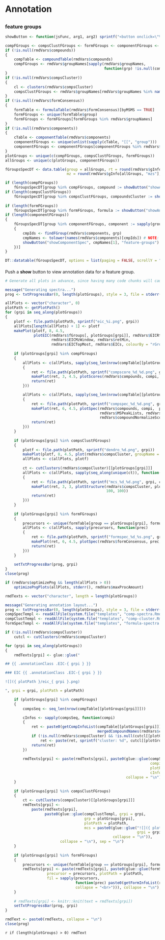 <style>
.annotationClass {
    display: none;
}
</style>

<script>`r readAllFile(system.file("js", "utils-report.js", package = "patRoon"))`</script>

Annotation {data-orientation=rows}
===

##

### feature groups

```r
showButton <- function(jsFunc, arg1, arg2) sprintf("<button onclick=\"%s('%s', '%s');\" style=\"padding: 0px 3px 0px 3px\">show</button>", jsFunc, arg1, arg2)

compFGroups <- compsClustFGroups <- formFGroups <- componentFGroups <- character()
if (!is.null(rmdVars$compounds))
{
    compTable <- compoundTable(rmdVars$compounds)
    compFGroups <- rmdVars$groupNames[sapply(rmdVars$groupNames,
                                             function(grp) !is.null(compTable[[grp]]) && nrow(compTable[[grp]]) > 0)]
}
if (!is.null(rmdVars$compsCluster))
{
    cl <- clusters(rmdVars$compsCluster)
    compsClustFGroups <- rmdVars$groupNames[rmdVars$groupNames %in% names(cl)]
}
if (!is.null(rmdVars$formConsensus))
{
    formTable <- formulaTable(rmdVars$formConsensus)[byMSMS == TRUE]
    formFGroups <- unique(formTable$group)
    formFGroups <- formFGroups[formFGroups %in% rmdVars$groupNames]
}
if (!is.null(rmdVars$components))
{
    cTable <- componentTable(rmdVars$components)
    componentFGroups <- unique(unlist(sapply(cTable, "[[", "group")))
    componentFGroups <- componentFGroups[componentFGroups %in% rmdVars$groupNames]
}
plotGroups <- unique(c(compFGroups, compsClustFGroups, formFGroups))
allGroups <- unique(c(plotGroups, componentFGroups))

fGroupsSpecDT <- data.table(group = allGroups, rt = round(rmdVars$gInfo[allGroups, "rts"], 2),
                            mz = round(rmdVars$gInfo[allGroups, "mzs"], 5))

if (length(compFGroups))
    fGroupsSpecDT[group %in% compFGroups, compound := showButton("showAnnotation", match(group, allGroups), "comp")]
if (length(compsClustFGroups))
    fGroupsSpecDT[group %in% compsClustFGroups, compoundsCluster := showButton("showAnnotation",
                                                                               match(group, allGroups), "compscl")]
if (length(formFGroups))
    fGroupsSpecDT[group %in% formFGroups, formula := showButton("showAnnotation", match(group, allGroups), "form")]
if (length(componentFGroups))
{
    fGroupsSpecDT[group %in% componentFGroups, component := sapply(group, function(grp)
    {
        cmpIds <- findFGroup(rmdVars$components, grp)
        cmpNames <- tolower(names(rmdVars$components)[cmpIds]) # NOTE: headings are automatically made lowercase
        showButton("showComponentSpec", cmpNames[1], "feature-groups") # UNDONE: multiple indices
    })]
}

DT::datatable(fGroupsSpecDT, options = list(paging = FALSE, scrollY = "200px"), escape = FALSE)
```

####

<div id="noAnnotationSelected">Push a **show** button to view annotation data for a feature group.</div>

```r
# Generate all plots in advance, since having many code chunks will cause a lot of overhead.

message("Generating spectra...")
prog <- txtProgressBar(0, length(plotGroups), style = 3, file = stderr())

allPlots <- vector("character", 0)
plotPath <- getPlotPath()
for (grpi in seq_along(plotGroups))
{
    plotf <- file.path(plotPath, sprintf("eic_%i.png", grpi))
    allPlots[length(allPlots) + 1] <- plotf
    makePlot(plotf, 8, 4.5,
             plotEIC(rmdVars$fGroups[, plotGroups[grpi]], rmdVars$EICRtWindow,
                     rmdVars$EICMzWindow, rmdVars$retMin,
                     rmdVars$EICTopMost, rmdVars$EICs, colourBy = "rGroup"))
    
    if (plotGroups[grpi] %in% compFGroups)
    {
        allPlots <- c(allPlots, sapply(seq_len(nrow(compTable[[plotGroups[grpi]]])), function(compi)
        {
            ret <- file.path(plotPath, sprintf("compscore_%d_%d.png", grpi, compi))
            makePlot(ret, 3, 4.5, plotScores(rmdVars$compounds, compi, plotGroups[grpi]))
            return(ret)
        }))

        allPlots <- c(allPlots, sapply(seq_len(nrow(compTable[[plotGroups[grpi]]])), function(compi)
        {
            ret <- file.path(plotPath, sprintf("compspec_%d_%d.png", grpi, compi))
            makePlot(ret, 6, 4.5, plotSpec(rmdVars$compounds, compi,  plotGroups[grpi],
                                           rmdVars$MSPeakLists, rmdVars$formConsensus,
                                           rmdVars$compoundNormalizeScores))
            return(ret)
        }))
    }
    
    if (plotGroups[grpi] %in% compsClustFGroups)
    {
        plotf <- file.path(plotPath, sprintf("dendro_%d.png", grpi))
        makePlot(plotf, 8, 4.5, plot(rmdVars$compsCluster, groupName = plotGroups[grpi]))
        allPlots <- c(allPlots, plotf)
        
        ct <- cutClusters(rmdVars$compsCluster)[[plotGroups[grpi]]]
        allPlots <- c(allPlots, sapply(seq_along(unique(ct)), function(cli)
        {
            ret <- file.path(plotPath, sprintf("mcs_%d_%d.png", grpi, cli))
            makePlot(ret, 3, 3, plotStructure(rmdVars$compsCluster, plotGroups[grpi], cli,
                                              100, 100))
            return(ret)
        }))
    }
    
    if (plotGroups[grpi] %in% formFGroups)
    {
        precursors <- unique(formTable[group == plotGroups[grpi], formula])
        allPlots <- c(allPlots, sapply(precursors, function(prec)
        {
            ret <- file.path(plotPath, sprintf("formspec_%d_%s.png", grpi, prec))
            makePlot(ret, 6, 4.5, plotSpec(rmdVars$formConsensus, prec, plotGroups[grpi], rmdVars$MSPeakLists))
            return(ret)
        }))
    }
    
    setTxtProgressBar(prog, grpi)
}
close(prog)

if (rmdVars$optimizePng && length(allPlots > 0))
    optimizePngPlots(allPlots, stderr(), rmdVars$maxProcAmount)
```

```r
rmdTexts <- vector("character", length = length(plotGroups))

message("Generating annotation layout...")
prog <- txtProgressBar(0, length(plotGroups), style = 3, file = stderr())
compSpecTempl <- readAllFile(system.file("templates", "comp-spectra.Rmd", package = "patRoon"))
compClustTempl <- readAllFile(system.file("templates", "comp-cluster.Rmd", package = "patRoon"))
formSpecTempl <- readAllFile(system.file("templates", "formula-spectra.Rmd", package = "patRoon"))

if (!is.null(rmdVars$compsCluster))
    cutcl <- cutClusters(rmdVars$compsCluster)

for (grpi in seq_along(plotGroups))
{
    rmdTexts[grpi] <- glue::glue("

## {{ .annotationClass .EIC-{ grpi } }}

### EIC {{ .annotationClass .EIC-{ grpi } }}

![]({ plotPath }/eic_{ grpi }.png)

", grpi = grpi, plotPath = plotPath)

    if (plotGroups[grpi] %in% compFGroups)
    {
        compsSeq <- seq_len(nrow(compTable[[plotGroups[grpi]]]))

        cInfos <- sapply(compsSeq, function(compi)
        {
            ret <- paste0(getCompInfoList(compTable[[plotGroups[grpi]]], compi, TRUE,
                                          mergedCompoundNames(rmdVars$compounds)), collapse = "<br>")
            if (!is.null(rmdVars$compsCluster) && !is.null(cutcl[[plotGroups[grpi]]]))
                ret <- paste(ret, sprintf("cluster: %d", cutcl[[plotGroups[grpi]]][compi]), sep = "<br>")
            return(ret)
        })
        
        rmdTexts[grpi] <- paste(rmdTexts[grpi], paste0(glue::glue(compSpecTempl, grpi = grpi,
                                                                  compi = compsSeq,
                                                                  plotPath = plotPath,
                                                                  cInfo = cInfos),
                                                       collapse = "\n"), sep = "\n")
    }
    
    if (plotGroups[grpi] %in% compsClustFGroups)
    {
        ct <- cutClusters(compsCluster)[[plotGroups[grpi]]]
        rmdTexts[grpi] <-
            paste(rmdTexts[grpi],
                  paste0(glue::glue(compClustTempl, grpi = grpi,
                                    grp = plotGroups[grpi],
                                    plotPath = plotPath,
                                    mcs = paste0(glue::glue("![]({ plotPath }/mcs_{ grpi }_{ cli }.png)",
                                                            grpi = grpi, cli = seq_len(length(unique(ct)))),
                                                 collapse = "\n")),
                         collapse = "\n"), sep = "\n")
    }
    
    if (plotGroups[grpi] %in% formFGroups)
    {
        precursors <- unique(formTable[group == plotGroups[grpi], formula])
        rmdTexts[grpi] <- paste(rmdTexts[grpi], paste0(glue::glue(formSpecTempl, grpi = grpi,
                   precursor = precursors, plotPath = plotPath,
                   fil = sapply(precursors,
                                function(prec) paste0(getFormInfoList(rmdVars$formConsensus, prec, plotGroups[grpi]),
                                collapse = "<br>"))), collapse = "\n"), sep = "\n")
    }
    
    # rmdTexts[grpi] <- knitr::knit(text = rmdTexts[grpi])
    setTxtProgressBar(prog, grpi)
}

rmdText <- paste0(rmdTexts, collapse = "\n")
close(prog)
```

<!-- stuff everything together: https://stackoverflow.com/a/21730473 -->
`r if (length(plotGroups) > 0) rmdText`
